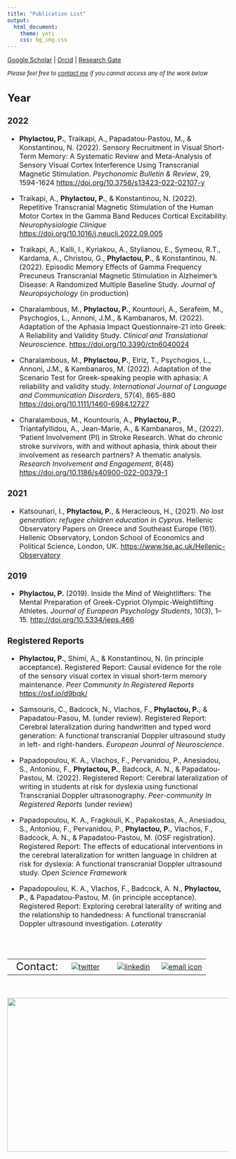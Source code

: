 ```yaml
---
title: "Publication List"
output:
  html_document:
    theme: yeti
    css: bg_img.css
---
```



[Google Scholar](https://scholar.google.com/citations?user=OCLv7cwAAAAJ&hl=en) | [Orcid](https://orcid.org/0000-0002-7333-8761) | [Research Gate](https://www.researchgate.net/profile/Phivos-Phylactou)

<font size="2"> *Please feel free to [contact me](https://phivph.github.io/contact.html) if you cannot access any of the work below* <font size="3">

## Year {.tabset}

### 2022
- **Phylactou, P.**, Traikapi, A., Papadatou-Pastou, M., & Konstantinou, N. (2022). Sensory Recruitment in Visual Short-Term Memory: A Systematic Review and Meta-Analysis of Sensory Visual Cortex Interference Using Transcranial Magnetic Stimulation. *Psychonomic Bulletin & Review*, 29, 1594-1624 [https://doi.org/10.3758/s13423-022-02107-y](https://doi.org/10.3758/s13423-022-02107-y)

- Traikapi, A., **Phylactou, P.**, & Konstantinou, N. (2022). Repetitive Transcranial Magnetic Stimulation of the Human Motor Cortex in the Gamma Band Reduces Cortical Excitability. *Neurophysiologie Clinique* [https://doi.org/10.1016/j.neucli.2022.09.005](https://doi.org/10.1016/j.neucli.2022.09.005)

- Traikapi, A., Kalli, I., Kyriakou, A., Stylianou, E., Symeou, R.T., Kardama, A., Christou, G., **Phylactou, P.**, & Konstantinou, N. (2022). Episodic Memory Effects of Gamma Frequency Precuneus Transcranial Magnetic Stimulation in Alzheimer’s Disease: A Randomized Multiple Baseline Study. *Journal of Neuropsychology* (in production) 

- Charalambous, M., **Phylactou, P.**, Kountouri, A.,  Serafeim, M., Psychogios, L., Annoni, J.M., & Kambanaros, M. (2022). Adaptation of the Aphasia Impact Questionnaire-21 into Greek: A Reliability and Validity Study. *Clinical and Translational Neuroscience*. [https://doi.org/10.3390/ctn6040024](https://doi.org/10.3390/ctn6040024)

- Charalambous, M., **Phylactou, P.**, Elriz, T., Psychogios, L., Annoni, J.M., & Kambanaros, M. (2022). Adaptation of the Scenario Test for Greek-speaking people with aphasia: A reliability and validity study. *International Journal of Language and Communication Disorders*, 57(4), 865-880 [https://doi.org/10.1111/1460-6984.12727](https://doi.org/10.1111/1460-6984.12727)

- Charalambous, M., Kountouris, A., **Phylactou, P.**, Triantafyllidou, A., Jean-Marie, A., & Kambanaros, M., (2022). 'Patient Involvement (PI) in Stroke Research. What do chronic stroke survivors, with and without aphasia, think about their involvement as research partners? A thematic analysis. *Research Involvement and Engagement*, 8(48) [https://doi.org/10.1186/s40900-022-00379-1](https://doi.org/10.1186/s40900-022-00379-1) 

### 2021
- Katsounari, I., **Phylactou, P.**, & Heracleous, H., (2021). *No lost generation: refugee children education in Cyprus*. Hellenic Observatory Papers on Greece and Southeast Europe (161). Hellenic Observatory, London School of Economics and Political Science, London, UK. [https://www.lse.ac.uk/Hellenic-Observatory](https://www.lse.ac.uk/Hellenic-Observatory/Assets/Documents/Publications/GreeSE-Papers/GreeSE-No161.pdf)

### 2019
- **Phylactou, P.** (2019). Inside the Mind of Weightlifters: The Mental Preparation of Greek-Cypriot Olympic-Weightlifting Athletes.  *Journal of European Psychology Students*, 10(3), 1–15. [http://doi.org/10.5334/jeps.466](http://doi.org/10.5334/jeps.466)

### Registered Reports
- **Phylactou, P.**, Shimi, A., & Konstantinou, N. (in principle acceptance). Registered Report: Causal evidence for the role of the sensory visual cortex in visual short-term memory maintenance. *Peer Community In Registered Reports* [https://osf.io/d9bqk/](https://osf.io/d9bqk/) 

- Samsouris, C., Badcock, N., Vlachos, F., **Phylactou, P.**, & Papadatou-Pasou, M. (under review). Registered Report: Cerebral lateralization during handwritten and typed word generation: A functional transcranial Doppler ultrasound study in left- and right-handers. *European Jounral of Neuroscience*.

- Papadopoulou, K. A., Vlachos, F., Pervanidou, P., Anesiadou, S., Antoniou, F., **Phylactou, P.**, Badcock, A. N., & Papadatou-Pastou, M. (2022). Registered Report: Cerebral lateralization of writing in students at risk for dyslexia using functional Transcranial Doppler ultrasonography. *Peer-community In Registered Reports* (under review)

- Papadopoulou, K. A., Fragkouli, K., Papakostas, A., Anesiadou, S., Antoniou, F., Pervanidou, P., **Phylactou, P.**, Vlachos, F., Badcock, A. N., & Papadatou-Pastou, M. (OSF registration). Registered Report: The effects of educational interventions in the cerebral lateralization for written language in children at risk for dyslexia: A functional transcranial Doppler ultrasound study. *Open Science Framework*

- Papadopoulou, K. A., Vlachos, F., Badcock, A. N., **Phylactou, P.**, & Papadatou-Pastou, M. (in principle acceptance). Registered Report: Exploring cerebral laterality of writing and the relationship to handedness: A functional transcranial Doppler ultrasound investigation. *Laterality*
 
## 

<br>

|         |        |        |        |
|--------:|:------:|:------:|:------:| 
|<font size="5">Contact:|[![twitter](/files/twitterLogo.png)](https://twitter.com/phivph)|[![linkedin](/files/linkedInLogo.png)](https://www.linkedin.com/in/phivos-phylactou-137113176/)|[![email icon](/files/emailLogo.png)](mailto:pp.phylactou@edu.cut.ac.cy)|


<br>

<img align="center" width="900" height="350" src="/files/mylogo_long.png">